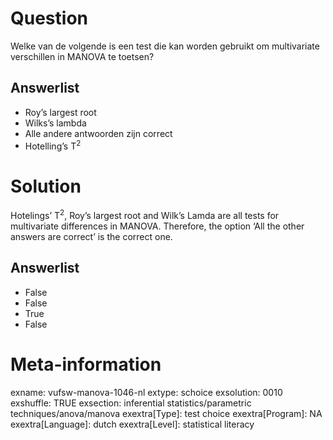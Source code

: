 Question
========
Welke van de volgende is een test die kan worden gebruikt om
multivariate verschillen in MANOVA te toetsen?

Answerlist
----------
* Roy's largest root
* Wilks's lambda
* Alle andere antwoorden zijn correct
* Hotelling's T<sup>2</sup>

Solution
========





Hotelings' T<sup>2</sup>, Roy's largest root and Wilk's Lamda are all
tests for multivariate differences in MANOVA. Therefore, the option 'All
the other answers are correct' is the correct one.




Answerlist
----------
* False
* False
* True
* False

Meta-information
================
exname: vufsw-manova-1046-nl
extype: schoice
exsolution: 0010
exshuffle: TRUE
exsection: inferential statistics/parametric techniques/anova/manova
exextra[Type]: test choice
exextra[Program]: NA
exextra[Language]: dutch
exextra[Level]: statistical literacy

